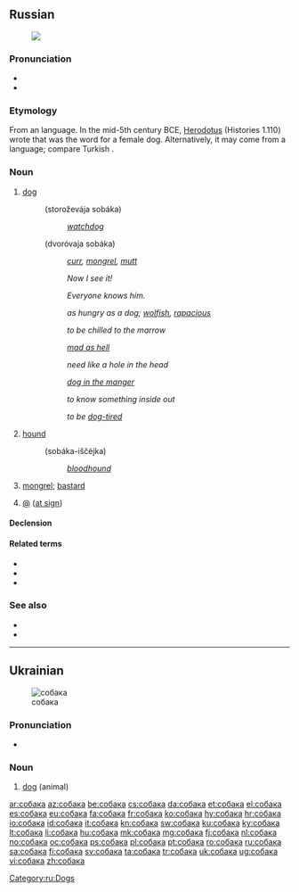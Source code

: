 ==Russian==
{{wikipedia|lang=ru}}
[[File:Laika.jpg|thumb|{{lang|ru|Собака}}]]

===Pronunciation===
* {{audio|Ru-собака.ogg|audio}}
* {{IPA|[sɐˈbakə]|lang=ru}}

===Etymology===
From an {{etyl|ira|ru}} language. In the mid-5th century BCE, [[w:Herodotus|Herodotus]] (Histories 1.110) wrote that {{term|sc=polytonic|σπάκα|tr=spaka|lang=xme}} was the {{etyl|xme|ru}} word for a female dog. Alternatively, it may come from a {{etyl|trk|ru}} language; compare Turkish {{term|köpek|lang=tr}}.

===Noun===
{{ru-noun|соба́ка|f|a=a|gen=собаки|gentr=sobáki|pl=собаки|pltr=sobáki}}

# [[dog]]
#: {{lang|ru|[[сторожевой|сторожевая]] собака}} (storoževája sobáka)
#:: ''[[watchdog]]''
#: {{lang|ru|[[дворовый|дворовая]] собака}} (dvoróvaja sobáka)
#:: ''[[curr]], [[mongrel]], [[mutt]]''
#: {{lang|ru|[[вот|Вот]] [[где#Russian|где]] собака [[зарывать|зарыта]]!}}
#:: ''Now I see it!''
#: {{lang|ru|[[он|Его]] [[каждый|каждая]] собака [[знать|знает]]}}
#:: ''Everyone knows him.''
#: {{lang|ru|[[голодный как собака]]}}
#:: ''as hungry as a dog; [[wolfish]], [[rapacious]]''
#: {{lang|ru|[[замёрзнуть как собака]]}}
#:: ''to be chilled to the marrow''
#: {{lang|ru|[[злой как собака]]}}
#:: ''[[mad as hell]]''
#: {{lang|ru|[[нужный как собаке пятая нога]]}}
#:: ''need like a hole in the head''
#: {{lang|ru|[[собака на сене]]}}
#:: ''[[dog in the manger]]''
#: {{lang|ru|[[собаку съесть]]}}
#:: ''to know something inside out''
#: {{lang|ru|[[устать как собака]]}}
#:: ''to be [[dog-tired]]''
# [[hound]]
#: {{lang|ru|собака-[[ищейка]]}} (sobáka-iščéjka)
#:: ''[[bloodhound]]''
# {{context|pejorative|lang=ru}} [[mongrel]]; [[bastard]]
# {{context|Internet|lang=ru}} [[@]] ([[at sign]])

====Declension====
{{ru-noun-anim-vel-а-1|собак|соба́к}}

====Related terms====
* {{l|ru|по-собачьи}}
* {{l|ru|собачий}}
* {{l|ru|собачиться}}

===See also===
* {{l|ru|пёс}}
* {{l|ru|сука}}

[[Category:ru:Dogs]]

----

==Ukrainian==
{{wikipedia|lang=uk}}
[[Image:Kintamani.jpg|thumb|собака]]

===Pronunciation===
* {{audio|Uk-собака.ogg|Audio}}

===Noun===
{{uk-noun|соба́ка|m}}

# [[dog]] (animal)

[[ar:собака]]
[[az:собака]]
[[be:собака]]
[[cs:собака]]
[[da:собака]]
[[et:собака]]
[[el:собака]]
[[es:собака]]
[[eu:собака]]
[[fa:собака]]
[[fr:собака]]
[[ko:собака]]
[[hy:собака]]
[[hr:собака]]
[[io:собака]]
[[id:собака]]
[[it:собака]]
[[kn:собака]]
[[sw:собака]]
[[ku:собака]]
[[ky:собака]]
[[lt:собака]]
[[li:собака]]
[[hu:собака]]
[[mk:собака]]
[[mg:собака]]
[[fj:собака]]
[[nl:собака]]
[[no:собака]]
[[oc:собака]]
[[ps:собака]]
[[pl:собака]]
[[pt:собака]]
[[ro:собака]]
[[ru:собака]]
[[sa:собака]]
[[fi:собака]]
[[sv:собака]]
[[ta:собака]]
[[tr:собака]]
[[uk:собака]]
[[ug:собака]]
[[vi:собака]]
[[zh:собака]]